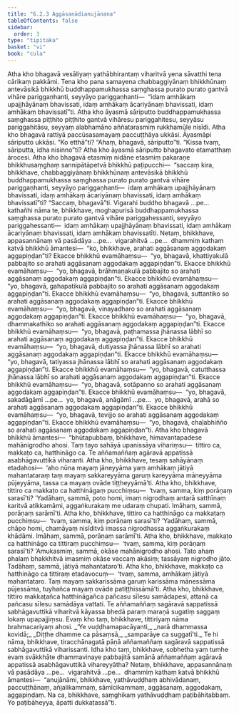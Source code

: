 ```yaml
---
title: "6.2.3 Aggāsanādianujānana"
tableOfContents: false
sidebar:
  order: 3
type: "tipitaka"
basket: "vi"
book: "cula"
---
```



<DynamicBreadcrumb />

<Division number="310" book="cula" bookNo="4" page="309">

<Paragraph number="1335" book="cula">
Atha kho bhagavā vesāliyaṃ yathābhirantaṃ viharitvā yena sāvatthi tena cārikaṃ pakkāmi. Tena kho pana samayena chabbaggiyānaṃ bhikkhūnaṃ antevāsikā bhikkhū buddhappamukhassa saṃghassa purato purato gantvā vihāre pariggaṇhanti, seyyāyo pariggaṇhanti—  “idaṃ amhākaṃ upajjhāyānaṃ bhavissati, idaṃ amhākaṃ ācariyānaṃ bhavissati, idaṃ amhākaṃ bhavissatī”ti.
</Paragraph>

<Paragraph number="1336" book="cula">
Atha kho āyasmā sāriputto buddhappamukhassa saṃghassa piṭṭhito piṭṭhito gantvā vihāresu pariggahitesu, seyyāsu pariggahitāsu, seyyaṃ alabhamāno aññatarasmiṃ rukkhamūle nisīdi. Atha kho bhagavā rattiyā paccūsasamayaṃ paccuṭṭhāya ukkāsi. Āyasmāpi sāriputto ukkāsi. “Ko etthā”ti? “Ahaṃ, bhagavā, sāriputto”ti. “Kissa tvaṃ, sāriputta, idha nisinno”ti? Atha kho āyasmā sāriputto bhagavato etamatthaṃ ārocesi. Atha kho bhagavā etasmiṃ nidāne etasmiṃ pakaraṇe bhikkhusaṃghaṃ sannipātāpetvā bhikkhū paṭipucchi—  “saccaṃ kira, bhikkhave, chabbaggiyānaṃ bhikkhūnaṃ antevāsikā bhikkhū buddhappamukhassa saṃghassa purato purato gantvā vihāre pariggaṇhanti, seyyāyo pariggaṇhanti—  idaṃ amhākaṃ upajjhāyānaṃ bhavissati, idaṃ amhākaṃ ācariyānaṃ bhavissati, idaṃ amhākaṃ bhavissatī”ti? “Saccaṃ, bhagavā”ti. Vigarahi buddho bhagavā …pe…  kathañhi nāma te, bhikkhave, moghapurisā buddhappamukhassa saṃghassa purato purato gantvā vihāre pariggahessanti, seyyāyo pariggahessanti—  idaṃ amhākaṃ upajjhāyānaṃ bhavissati, idaṃ amhākaṃ ācariyānaṃ bhavissati, idaṃ amhākaṃ bhavissatīti. Netaṃ, bhikkhave, appasannānaṃ vā pasādāya …pe…  vigarahitvā …pe…  dhammiṃ kathaṃ katvā bhikkhū āmantesi—  “ko, bhikkhave, arahati aggāsanaṃ aggodakaṃ aggapiṇḍan”ti?
</Paragraph>

<Paragraph number="1337" book="cula">
Ekacce bhikkhū evamāhaṃsu—  “yo, bhagavā, khattiyakulā pabbajito so arahati aggāsanaṃ aggodakaṃ aggapiṇḍan”ti. Ekacce bhikkhū evamāhaṃsu—  “yo, bhagavā, brāhmaṇakulā pabbajito so arahati aggāsanaṃ aggodakaṃ aggapiṇḍan”ti. Ekacce bhikkhū evamāhaṃsu—  “yo, bhagavā, gahapatikulā pabbajito so arahati aggāsanaṃ aggodakaṃ aggapiṇḍan”ti. Ekacce bhikkhū evamāhaṃsu—  “yo, bhagavā, suttantiko so arahati aggāsanaṃ aggodakaṃ aggapiṇḍan”ti. Ekacce bhikkhū evamāhaṃsu—  “yo, bhagavā, vinayadharo so arahati aggāsanaṃ aggodakaṃ aggapiṇḍan”ti. Ekacce bhikkhū evamāhaṃsu—  “yo, bhagavā, dhammakathiko so arahati aggāsanaṃ aggodakaṃ aggapiṇḍan”ti. Ekacce bhikkhū evamāhaṃsu—  “yo, bhagavā, paṭhamassa jhānassa lābhī so arahati aggāsanaṃ aggodakaṃ aggapiṇḍan”ti. Ekacce bhikkhū evamāhaṃsu—  “yo, bhagavā, dutiyassa jhānassa lābhī so arahati aggāsanaṃ aggodakaṃ aggapiṇḍan”ti. Ekacce bhikkhū evamāhaṃsu—  “yo, bhagavā, tatiyassa jhānassa lābhī so arahati aggāsanaṃ aggodakaṃ aggapiṇḍan”ti. Ekacce bhikkhū evamāhaṃsu—  “yo, bhagavā, catutthassa jhānassa lābhī so arahati aggāsanaṃ aggodakaṃ aggapiṇḍan”ti. Ekacce bhikkhū evamāhaṃsu—  “yo, bhagavā, sotāpanno so arahati aggāsanaṃ aggodakaṃ aggapiṇḍan”ti. Ekacce bhikkhū evamāhaṃsu—  “yo, bhagavā, sakadāgāmī …pe…  yo, bhagavā, anāgāmī …pe…  yo, bhagavā, arahā so arahati aggāsanaṃ aggodakaṃ aggapiṇḍan”ti. Ekacce bhikkhū evamāhaṃsu—  “yo, bhagavā, tevijjo so arahati aggāsanaṃ aggodakaṃ aggapiṇḍan”ti. Ekacce bhikkhū evamāhaṃsu—  “yo, bhagavā, chaḷabhiñño so arahati aggāsanaṃ aggodakaṃ aggapiṇḍan”ti.
</Paragraph>

</Division>
<Division number="311" book="cula" bookNo="4" page="310">

<Paragraph number="1338" book="cula">
Atha kho bhagavā bhikkhū āmantesi—  “bhūtapubbaṃ, bhikkhave, himavantapadese mahānigrodho ahosi. Taṃ tayo sahāyā upanissāya vihariṃsu—  tittiro ca, makkaṭo ca, hatthināgo ca. Te aññamaññaṃ agāravā appatissā asabhāgavuttikā viharanti. Atha kho, bhikkhave, tesaṃ sahāyānaṃ etadahosi—  ‘aho nūna mayaṃ jāneyyāma yaṃ amhākaṃ jātiyā mahantataraṃ taṃ mayaṃ sakkareyyāma garuṃ kareyyāma māneyyāma pūjeyyāma, tassa ca mayaṃ ovāde tiṭṭheyyāmā’ti.
</Paragraph>

<Paragraph number="1339" book="cula">
Atha kho, bhikkhave, tittiro ca makkaṭo ca hatthināgaṃ pucchiṃsu—  ‘tvaṃ, samma, kiṃ porāṇaṃ sarasī’ti? ‘Yadāhaṃ, sammā, poto homi, imaṃ nigrodhaṃ antarā satthīnaṃ karitvā atikkamāmi, aggaṅkurakaṃ me udaraṃ chupati. Imāhaṃ, sammā, porāṇaṃ sarāmī’ti.
</Paragraph>

<Paragraph number="1340" book="cula">
Atha kho, bhikkhave, tittiro ca hatthināgo ca makkaṭaṃ pucchiṃsu—  ‘tvaṃ, samma, kiṃ porāṇaṃ sarasī’ti? ‘Yadāhaṃ, sammā, chāpo homi, chamāyaṃ nisīditvā imassa nigrodhassa aggaṅkurakaṃ khādāmi. Imāhaṃ, sammā, porāṇaṃ sarāmī’ti.
</Paragraph>

<Paragraph number="1341" book="cula">
Atha kho, bhikkhave, makkaṭo ca hatthināgo ca tittiraṃ pucchiṃsu—  ‘tvaṃ, samma, kiṃ porāṇaṃ sarasī’ti? ‘Amukasmiṃ, sammā, okāse mahānigrodho ahosi. Tato ahaṃ phalaṃ bhakkhitvā imasmiṃ okāse vaccaṃ akāsiṃ; tassāyaṃ nigrodho jāto. Tadāhaṃ, sammā, jātiyā mahantataro’ti.
</Paragraph>

<Paragraph number="1342" book="cula">
Atha kho, bhikkhave, makkaṭo ca hatthināgo ca tittiraṃ etadavocuṃ—  ‘tvaṃ, samma, amhākaṃ jātiyā mahantataro. Taṃ mayaṃ sakkarissāma garuṃ karissāma mānessāma pūjessāma, tuyhañca mayaṃ ovāde patiṭṭhissāmā’ti. Atha kho, bhikkhave, tittiro makkaṭañca hatthināgañca pañcasu sīlesu samādapesi, attanā ca pañcasu sīlesu samādāya vattati. Te aññamaññaṃ sagāravā sappatissā sabhāgavuttikā viharitvā kāyassa bhedā paraṃ maraṇā sugatiṃ saggaṃ lokaṃ upapajjiṃsu. Evaṃ kho taṃ, bhikkhave, tittiriyaṃ nāma brahmacariyaṃ ahosi.
</Paragraph>

<Paragraph number="1343" type="verses" book="cula">
_‘Ye vuḍḍhamapacāyanti,_  
_narā dhammassa kovidā;_  
_Diṭṭhe dhamme ca pāsaṃsā,_  
_samparāye ca suggatī’ti._  

</Paragraph>

<Paragraph number="1344" book="cula">
Te hi nāma, bhikkhave, tiracchānagatā pāṇā aññamaññaṃ sagāravā sappatissā sabhāgavuttikā viharissanti. Idha kho taṃ, bhikkhave, sobhetha yaṃ tumhe evaṃ svākkhāte dhammavinaye pabbajitā samānā aññamaññaṃ agāravā appatissā asabhāgavuttikā vihareyyātha? Netaṃ, bhikkhave, appasannānaṃ vā pasādāya …pe…  vigarahitvā …pe…  dhammiṃ kathaṃ katvā bhikkhū āmantesi—  “anujānāmi, bhikkhave, yathāvuḍḍhaṃ abhivādanaṃ, paccuṭṭhānaṃ, añjalikammaṃ, sāmīcikammaṃ, aggāsanaṃ, aggodakaṃ, aggapiṇḍaṃ. Na ca, bhikkhave, saṃghikaṃ yathāvuḍḍhaṃ paṭibāhitabbaṃ. Yo paṭibāheyya, āpatti dukkaṭassā”ti.
</Paragraph>
</Division>